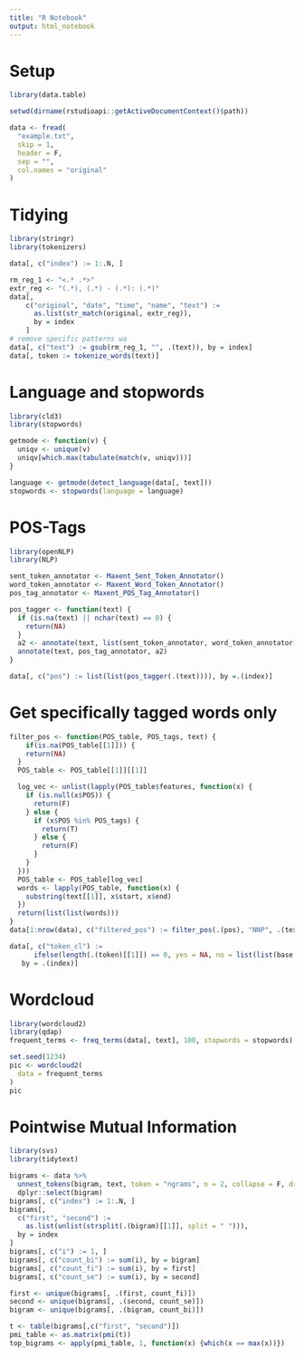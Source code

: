 ```yaml
---
title: "R Notebook"
output: html_notebook
---
```


# Setup
```r
library(data.table)

setwd(dirname(rstudioapi::getActiveDocumentContext()$path))

data <- fread(
  "example.txt",
  skip = 1,
  header = F,
  sep = "",
  col.names = "original"
)
```


# Tidying
```r
library(stringr)
library(tokenizers)

data[, c("index") := 1:.N, ]

rm_reg_1 <- "<.* .*>"
extr_reg <- "(.*), (.*) - (.*): (.*)"
data[, 
    c("original", "date", "time", "name", "text") := 
      as.list(str_match(original, extr_reg)),
      by = index
    ]
# remove specific patterns wa
data[, c("text") := gsub(rm_reg_1, "", .(text)), by = index]
data[, token := tokenize_words(text)]

```

# Language and stopwords
```r
library(cld3)
library(stopwords)

getmode <- function(v) {
  uniqv <- unique(v)
  uniqv[which.max(tabulate(match(v, uniqv)))]
}

language <- getmode(detect_language(data[, text]))
stopwords <- stopwords(language = language)
```

# POS-Tags
```r
library(openNLP)
library(NLP)

sent_token_annotator <- Maxent_Sent_Token_Annotator()
word_token_annotator <- Maxent_Word_Token_Annotator()
pos_tag_annotator <- Maxent_POS_Tag_Annotator()

pos_tagger <- function(text) {
  if (is.na(text) || nchar(text) == 0) {
    return(NA)
  }
  a2 <- annotate(text, list(sent_token_annotator, word_token_annotator))
  annotate(text, pos_tag_annotator, a2)
}

data[, c("pos") := list(list(pos_tagger(.(text)))), by =.(index)]
```

# Get specifically tagged words only
```r
filter_pos <- function(POS_table, POS_tags, text) {
    if(is.na(POS_table[[1]])) {
    return(NA)
  }
  POS_table <- POS_table[[1]][[1]]

  log_vec <- unlist(lapply(POS_table$features, function(x) {
    if (is.null(x$POS)) {
      return(F)
    } else {
      if (x$POS %in% POS_tags) {
        return(T)
      } else {
        return(F)
      }
    }
  }))
  POS_table <- POS_table[log_vec]
  words <- lapply(POS_table, function(x) {
    substring(text[[1]], x$start, x$end)
  })
  return(list(list(words)))
}
data[1:nrow(data), c("filtered_pos") := filter_pos(.(pos), "NNP", .(text)), by = index]
```

```r
data[, c("token_cl") := 
      ifelse(length(.(token)[[1]]) == 0, yes = NA, no = list(list(base::Filter(function(x) !(x %in% stopwords), unlist(.(token)))))),
   by = .(index)]
```

# Wordcloud
```r
library(wordcloud2)
library(qdap)
frequent_terms <- freq_terms(data[, text], 100, stopwords = stopwords)

set.seed(1234)
pic <- wordcloud2(
  data = frequent_terms
)
pic 
```

# Pointwise Mutual Information
```r
library(svs)
library(tidytext)

bigrams <- data %>%
  unnest_tokens(bigram, text, token = "ngrams", n = 2, collapse = F, drop = F) %>%
  dplyr::select(bigram)
bigrams[, c("index") := 1:.N, ]
bigrams[, 
  c("first", "second") := 
    as.list(unlist(strsplit(.(bigram)[[1]], split = " "))), 
  by = index
]
bigrams[, c("i") := 1, ]
bigrams[, c("count_bi") := sum(i), by = bigram]
bigrams[, c("count_fi") := sum(i), by = first]
bigrams[, c("count_se") := sum(i), by = second]

first <- unique(bigrams[, .(first, count_fi)])
second <- unique(bigrams[, .(second, count_se)])
bigram <- unique(bigrams[, .(bigram, count_bi)])

t <- table(bigrams[,c("first", "second")])
pmi_table <- as.matrix(pmi(t))
top_bigrams <- apply(pmi_table, 1, function(x) {which(x == max(x))})
```
